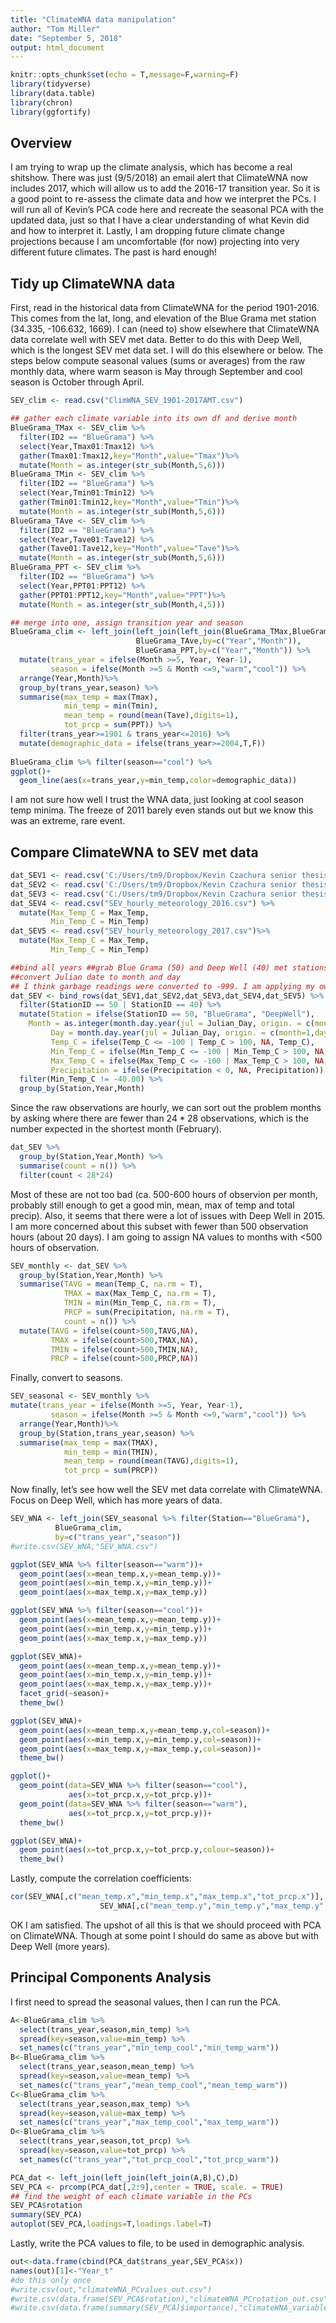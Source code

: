 ```yaml
---
title: "ClimateWNA data manipulation"
author: "Tom Miller"
date: "September 5, 2018"
output: html_document
---
```


```r
knitr::opts_chunk$set(echo = T,message=F,warning=F)
library(tidyverse)
library(data.table)
library(chron)
library(ggfortify)
```

## Overview
I am trying to wrap up the climate analysis, which has become a real shitshow. There was just (9/5/2018) an email alert that ClimateWNA now includes 2017, which will allow us to add the 2016-17 transition year. So it is a good point to re-assess the climate data and how we interpret the PCs. I will run all of Kevin's PCA code here and recreate the seasonal PCA with the updated data, just so that I have a clear understanding of what Kevin did and how to interpret it. Lastly, I am dropping future climate change projections because I am uncomfortable (for now) projecting into very different future climates. The past is hard enough!

## Tidy up ClimateWNA data
First, read in the historical data from ClimateWNA for the period 1901-2016. This comes from the lat, long, and elevation of the Blue Grama met station (34.335, -106.632, 1669). I can (need to) show elsewhere that ClimateWNA data correlate well with SEV met data. Better to do this with Deep Well, which is the longest SEV met data set. I will do this elsewhere or below. The steps below compute seasonal values (sums or averages) from the raw monthly data, where warm season is May through September and cool season is October through April.
```r
SEV_clim <- read.csv("ClimWNA_SEV_1901-2017AMT.csv")

## gather each climate variable into its own df and derive month
BlueGrama_TMax <- SEV_clim %>% 
  filter(ID2 == "BlueGrama") %>% 
  select(Year,Tmax01:Tmax12) %>% 
  gather(Tmax01:Tmax12,key="Month",value="Tmax")%>% 
  mutate(Month = as.integer(str_sub(Month,5,6))) 
BlueGrama_TMin <- SEV_clim %>% 
  filter(ID2 == "BlueGrama") %>% 
  select(Year,Tmin01:Tmin12) %>% 
  gather(Tmin01:Tmin12,key="Month",value="Tmin")%>% 
  mutate(Month = as.integer(str_sub(Month,5,6))) 
BlueGrama_TAve <- SEV_clim %>% 
  filter(ID2 == "BlueGrama") %>% 
  select(Year,Tave01:Tave12) %>% 
  gather(Tave01:Tave12,key="Month",value="Tave")%>% 
  mutate(Month = as.integer(str_sub(Month,5,6))) 
BlueGrama_PPT <- SEV_clim %>% 
  filter(ID2 == "BlueGrama") %>% 
  select(Year,PPT01:PPT12) %>% 
  gather(PPT01:PPT12,key="Month",value="PPT")%>% 
  mutate(Month = as.integer(str_sub(Month,4,5)))

## merge into one, assign transition year and season
BlueGrama_clim <- left_join(left_join(left_join(BlueGrama_TMax,BlueGrama_TMin,by=c("Year","Month")),
                            BlueGrama_TAve,by=c("Year","Month")),
                            BlueGrama_PPT,by=c("Year","Month")) %>% 
  mutate(trans_year = ifelse(Month >=5, Year, Year-1),
         season = ifelse(Month >=5 & Month <=9,"warm","cool")) %>% 
  arrange(Year,Month)%>% 
  group_by(trans_year,season) %>% 
  summarise(max_temp = max(Tmax),
            min_temp = min(Tmin),
            mean_temp = round(mean(Tave),digits=1),
            tot_prcp = sum(PPT)) %>% 
  filter(trans_year>=1901 & trans_year<=2016) %>% 
  mutate(demographic_data = ifelse(trans_year>=2004,T,F))
  
BlueGrama_clim %>% filter(season=="cool") %>% 
ggplot()+
  geom_line(aes(x=trans_year,y=min_temp,color=demographic_data))

```

I am not sure how well I trust the WNA data, just looking at cool season temp minima. The freeze of 2011 barely even stands out but we know this was an extreme, rare event. 

## Compare ClimateWNA to SEV met data
```r
dat_SEV1 <- read.csv('C:/Users/tm9/Dropbox/Kevin Czachura senior thesis/Original Work/Data/Sev Meteorology/sev1_meteorology_2001-2005.csv')
dat_SEV2 <- read.csv('C:/Users/tm9/Dropbox/Kevin Czachura senior thesis/Original Work/Data/Sev Meteorology/sev1_meteorology_2006-2010.csv')
dat_SEV3 <- read.csv('C:/Users/tm9/Dropbox/Kevin Czachura senior thesis/Original Work/Data/Sev Meteorology/sev1_meteorology_2011-2015.csv')
dat_SEV4 <- read.csv("SEV_hourly_meteorology_2016.csv") %>% 
  mutate(Max_Temp_C = Max_Temp,
         Min_Temp_C = Min_Temp)
dat_SEV5 <- read.csv("SEV_hourly_meteorology_2017.csv")%>% 
  mutate(Max_Temp_C = Max_Temp,
         Min_Temp_C = Min_Temp)

##bind all years ##grab Blue Grama (50) and Deep Well (40) met stations 
##convert Julian date to month and day
## I think garbage readings were converted to -999. I am applying my own garbage filters
dat_SEV <- bind_rows(dat_SEV1,dat_SEV2,dat_SEV3,dat_SEV4,dat_SEV5) %>% 
  filter(StationID == 50 | StationID == 40) %>% 
  mutate(Station = ifelse(StationID == 50, "BlueGrama", "DeepWell"),
    Month = as.integer(month.day.year(jul = Julian_Day, origin. = c(month=1,day=0,year=Year))$month),
         Day = month.day.year(jul = Julian_Day, origin. = c(month=1,day=0,year=Year))$day,
         Temp_C = ifelse(Temp_C <= -100 | Temp_C > 100, NA, Temp_C),
         Min_Temp_C = ifelse(Min_Temp_C <= -100 | Min_Temp_C > 100, NA, Min_Temp_C),
         Max_Temp_C = ifelse(Max_Temp_C <= -100 | Max_Temp_C > 100, NA, Max_Temp_C),
         Precipitation = ifelse(Precipitation < 0, NA, Precipitation)) %>% 
  filter(Min_Temp_C != -40.00) %>%
  group_by(Station,Year,Month)
```
Since the raw observations are hourly, we can sort out the problem months by asking where there are fewer than $24 * 28$ observations, which is the number expected in the shortest month (February).
```r
dat_SEV %>% 
  group_by(Station,Year,Month) %>% 
  summarise(count = n()) %>% 
  filter(count < 28*24)
```
Most of these are not too bad (ca. 500-600 hours of observion per month, probably still enough to get a good min, mean, max of temp and total precip). Also, it seems that there were a lot of issues with Deep Well in 2015. I am more concerned about this subset with fewer than 500 observation hours (about 20 days). I am going to assign NA values to months with <500 hours of observation. 
```r
SEV_monthly <- dat_SEV %>% 
  group_by(Station,Year,Month) %>% 
  summarise(TAVG = mean(Temp_C, na.rm = T),
            TMAX = max(Max_Temp_C, na.rm = T),
            TMIN = min(Min_Temp_C, na.rm = T),
            PRCP = sum(Precipitation, na.rm = T),
            count = n()) %>% 
  mutate(TAVG = ifelse(count>500,TAVG,NA),
         TMAX = ifelse(count>500,TMAX,NA),
         TMIN = ifelse(count>500,TMIN,NA),
         PRCP = ifelse(count>500,PRCP,NA))
```
Finally, convert to seasons.
```r
SEV_seasonal <- SEV_monthly %>% 
mutate(trans_year = ifelse(Month >=5, Year, Year-1),
         season = ifelse(Month >=5 & Month <=9,"warm","cool")) %>% 
  arrange(Year,Month)%>% 
  group_by(Station,trans_year,season) %>% 
  summarise(max_temp = max(TMAX),
            min_temp = min(TMIN),
            mean_temp = round(mean(TAVG),digits=1),
            tot_prcp = sum(PRCP))
```

Now finally, let's see how well the SEV met data correlate with ClimateWNA. Focus on Deep Well, which has more years of data.
```r

SEV_WNA <- left_join(SEV_seasonal %>% filter(Station=="BlueGrama"),
          BlueGrama_clim,
          by=c("trans_year","season"))
#write.csv(SEV_WNA,"SEV_WNA.csv")

ggplot(SEV_WNA %>% filter(season=="warm"))+
  geom_point(aes(x=mean_temp.x,y=mean_temp.y))+
  geom_point(aes(x=min_temp.x,y=min_temp.y))+
  geom_point(aes(x=max_temp.x,y=max_temp.y))

ggplot(SEV_WNA %>% filter(season=="cool"))+
  geom_point(aes(x=mean_temp.x,y=mean_temp.y))+
  geom_point(aes(x=min_temp.x,y=min_temp.y))+
  geom_point(aes(x=max_temp.x,y=max_temp.y))

ggplot(SEV_WNA)+
  geom_point(aes(x=mean_temp.x,y=mean_temp.y))+
  geom_point(aes(x=min_temp.x,y=min_temp.y))+
  geom_point(aes(x=max_temp.x,y=max_temp.y))+
  facet_grid(~season)+
  theme_bw()

ggplot(SEV_WNA)+
  geom_point(aes(x=mean_temp.x,y=mean_temp.y,col=season))+
  geom_point(aes(x=min_temp.x,y=min_temp.y,col=season))+
  geom_point(aes(x=max_temp.x,y=max_temp.y,col=season))+
  theme_bw()

ggplot()+
  geom_point(data=SEV_WNA %>% filter(season=="cool"),
             aes(x=tot_prcp.x,y=tot_prcp.y))+
  geom_point(data=SEV_WNA %>% filter(season=="warm"),
             aes(x=tot_prcp.x,y=tot_prcp.y))+
  theme_bw()

ggplot(SEV_WNA)+
  geom_point(aes(x=tot_prcp.x,y=tot_prcp.y,colour=season))+
  theme_bw()

```

Lastly, compute the correlation coefficients:
```r

cor(SEV_WNA[,c("mean_temp.x","min_temp.x","max_temp.x","tot_prcp.x")], 
                    SEV_WNA[,c("mean_temp.y","min_temp.y","max_temp.y","tot_prcp.y")], method = "spearman", use = "complete.obs")

```

OK I am satisfied. The upshot of all this is that we should proceed with PCA on ClimateWNA. Though at some point I should do same as above but with Deep Well (more years).

## Principal Components Analysis
I first need to spread the seasonal values, then I can run the PCA.
```r
A<-BlueGrama_clim %>% 
  select(trans_year,season,min_temp) %>% 
  spread(key=season,value=min_temp) %>% 
  set_names(c("trans_year","min_temp_cool","min_temp_warm"))
B<-BlueGrama_clim %>% 
  select(trans_year,season,mean_temp) %>% 
  spread(key=season,value=mean_temp) %>% 
  set_names(c("trans_year","mean_temp_cool","mean_temp_warm"))
C<-BlueGrama_clim %>% 
  select(trans_year,season,max_temp) %>% 
  spread(key=season,value=max_temp) %>% 
  set_names(c("trans_year","max_temp_cool","max_temp_warm"))
D<-BlueGrama_clim %>% 
  select(trans_year,season,tot_prcp) %>% 
  spread(key=season,value=tot_prcp) %>% 
  set_names(c("trans_year","tot_prcp_cool","tot_prcp_warm"))

PCA_dat <- left_join(left_join(left_join(A,B),C),D) 
SEV_PCA <- prcomp(PCA_dat[,2:9],center = TRUE, scale. = TRUE)
## find the weight of each climate variable in the PCs
SEV_PCA$rotation
summary(SEV_PCA)
autoplot(SEV_PCA,loadings=T,loadings.label=T)
```

Lastly, write the PCA values to file, to be used in demographic analysis.
```r
out<-data.frame(cbind(PCA_dat$trans_year,SEV_PCA$x))
names(out)[1]<-"Year_t"
#do this only once
#write.csv(out,"climateWNA_PCvalues_out.csv")
#write.csv(data.frame(SEV_PCA$rotation),"climateWNA_PCrotation_out.csv")
#write.csv(data.frame(summary(SEV_PCA)$importance),"climateWNA_variableimportance_out.csv")

```


